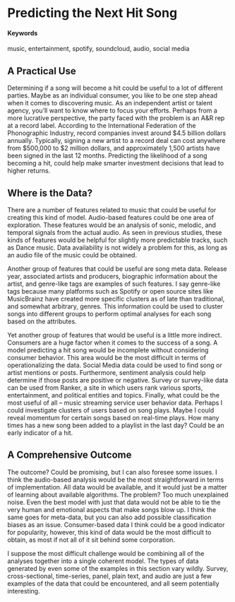 # Predicting the Next Hit Song {#predicting-next-hit-song}

#### Keywords

music, entertainment, spotify, soundcloud, audio, social media

## A Practical Use

Determining if a song will become a hit could be useful to a lot of different parties. Maybe as an individual consumer, you like to be one step ahead when it comes to discovering music. As an independent artist or talent agency, you'll want to know where to focus your efforts. Perhaps from a more lucrative perspective, the party faced with the problem is an A&R rep at a record label. According to the International Federation of the Phonographic Industry, record companies invest around $4.5 billion dollars annually. Typically, signing a new artist to a record deal can cost anywhere from $500,000 to $2 million dollars, and approximately 1,500 artists have been signed in the last 12 months.  Predicting the likelihood of a song becoming a hit, could help make smarter investment decisions that lead to higher returns.

## Where is the Data?

There are a number of features related to music that could be useful for creating this kind of model. Audio-based features could be one area of exploration. These features would be an analysis of sonic, melodic, and temporal signals from the actual audio. As seen in previous studies, these kinds of features would be helpful for slightly more predictable tracks, such as Dance music. Data availability is not widely a problem for this, as long as an audio file of the music could be obtained.

Another group of features that could be useful are song meta data. Release year, associated artists and producers, biographic information about the artist, and genre-like tags are examples of such features. I say genre-like tags because many platforms such as Spotify or open source sites like MusicBrainz have created more specific clusters as of late than traditional, and somewhat arbitrary, genres. This information could be used to cluster songs into different groups to perform optimal analyses for each song based on the attributes.

Yet another group of features that would be useful is a little more indirect. Consumers are a huge factor when it comes to the success of a song. A model predicting a hit song would be incomplete without considering consumer behavior. This area would be the most difficult in terms of operationalizing the data. Social Media data could be used to find song or artist mentions or posts. Furthermore, sentiment analysis could help determine if those posts are positive or negative. Survey or survey-like data can be used from Ranker, a site in which users rank various sports, entertainment, and political entities and topics. Finally, what could be the most useful of all -- music streaming service user behavior data. Perhaps I could investigate clusters of users based on song plays. Maybe I could reveal momentum for certain songs based on real-time plays. How many times has a new song been added to a playlist in the last day? Could be an early indicator of a hit.

## A Comprehensive Outcome

The outcome? Could be promising, but I can also foresee some issues. I think the audio-based analysis would be the most straightforward in terms of implementation. All data would be available, and it would just be a matter of learning about available algorithms. The problem? Too much unexplained noise. Even the best model with just that data would not be able to tie the very human and emotional aspects that make songs blow up. I think the same goes for meta-data, but you can also add possible classification biases as an issue. Consumer-based data I think could be a good indicator for popularity, however, this kind of data would be the most difficult to obtain, as most if not all of it sit behind some corporation.

I suppose the most difficult challenge would be combining all of the analyses together into a single coherent model. The types of data generated by even some of the examples in this section vary wildly. Survey, cross-sectional, time-series, panel, plain text, and audio are just a few examples of the data that could be encountered, and all seem potentially interesting.
